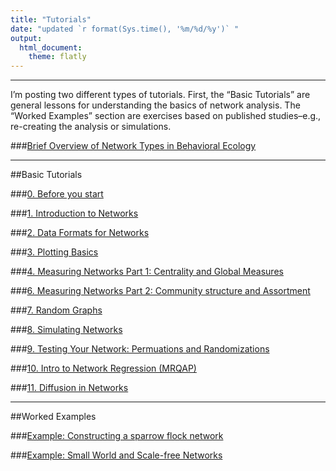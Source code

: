 ```yaml
---
title: "Tutorials"
date: "updated `r format(Sys.time(), '%m/%d/%y')` "
output: 
  html_document:
    theme: flatly
---
```


--------------

I'm posting two different types of tutorials. First, the "Basic Tutorials" are general lessons for understanding the basics of network analysis. The "Worked Examples" section are exercises based on published studies--e.g., re-creating the analysis or simulations. 

###[Brief Overview of Network Types in Behavioral Ecology](networktypes.html)

---

##Basic Tutorials
<br>

###[0. Before you start](00_before_you_start.html)

###[1. Introduction to Networks](01_intro.html)

###[2. Data Formats for Networks](02_dataformats.html)

###[3. Plotting Basics](03_plots.html)

###[4. Measuring Networks Part 1: Centrality and Global Measures](04_measuring.html)

###[6. Measuring Networks Part 2: Community structure and Assortment](06_community.html)

###[7. Random Graphs](07_randomnets.html)

###[8. Simulating Networks](08_simulations.html)

###[9. Testing Your Network: Permuations and Randomizations](09_permutations.html)

###[10. Intro to Network Regression (MRQAP)](10_mrqap.html)

###[11. Diffusion in Networks](11_diffusion.html)

--------

##Worked Examples
<br>

###[Example: Constructing a sparrow flock network](example_make_sparrow_network.html)

###[Example: Small World and Scale-free Networks](example1_smallworld.html)
